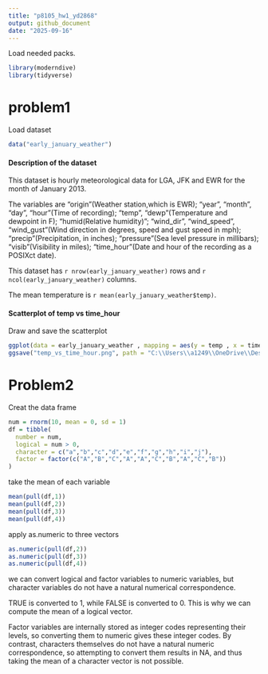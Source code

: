 ```yaml
---
title: "p8105_hw1_yd2868"
output: github_document
date: "2025-09-16"
---
```

Load needed packs.
```r
library(moderndive)
library(tidyverse)
```

# problem1
Load dataset
```r
data("early_january_weather")
```

#### Description of the dataset

This dataset is hourly meteorological data for LGA, JFK and EWR for the month of January 2013. 

The variables are "origin"(Weather station,which is EWR); "year", "month", "day", "hour"(Time of recording); "temp", "dewp"(Temperature and dewpoint in F); "humid(Relative humidity)"; "wind_dir", "wind_speed", "wind_gust"(Wind direction  in degrees, speed and gust speed in mph); "precip"(Precipitation, in inches); "pressure"(Sea level pressure in millibars); "visib"(Visibility in miles); "time_hour"(Date and hour of the recording as a POSIXct date).

This dataset has `r nrow(early_january_weather)` rows and `r ncol(early_january_weather)` columns. 

The mean temperature is `r mean(early_january_weather$temp)`.

#### Scatterplot of temp vs time_hour
Draw and save the scatterplot
```r
ggplot(data = early_january_weather , mapping = aes(y = temp , x = time_hour , color = humid)) + geom_point()
ggsave("temp_vs_time_hour.png", path = "C:\\Users\\a1249\\OneDrive\\Desktop\\R homework\\p8105_hw1_yd2868")
```

# Problem2

Creat the data frame
```r
num = rnorm(10, mean = 0, sd = 1)
df = tibble(
  number = num,
  logical = num > 0,
  character = c("a","b","c","d","e","f","g","h","i","j"),
  factor = factor(c("A","B","C","A","A","C","B","A","C","B"))
)
```

take the mean of each variable
```r
mean(pull(df,1))
mean(pull(df,2))
mean(pull(df,3))
mean(pull(df,4))
```

apply as.numeric to three vectors
```r
as.numeric(pull(df,2))
as.numeric(pull(df,3))
as.numeric(pull(df,4))
```
we can convert logical and factor variables to numeric variables, but character variables do not have a natural numerical correspondence.

TRUE is converted to 1, while FALSE is converted to 0. This is why we can compute the mean of a logical vector.

Factor variables are internally stored as integer codes representing their levels, so converting them to numeric gives these integer codes. By contrast, characters themselves do not have a natural numeric correspondence, so attempting to convert them results in NA, and thus taking the mean of a character vector is not possible.
